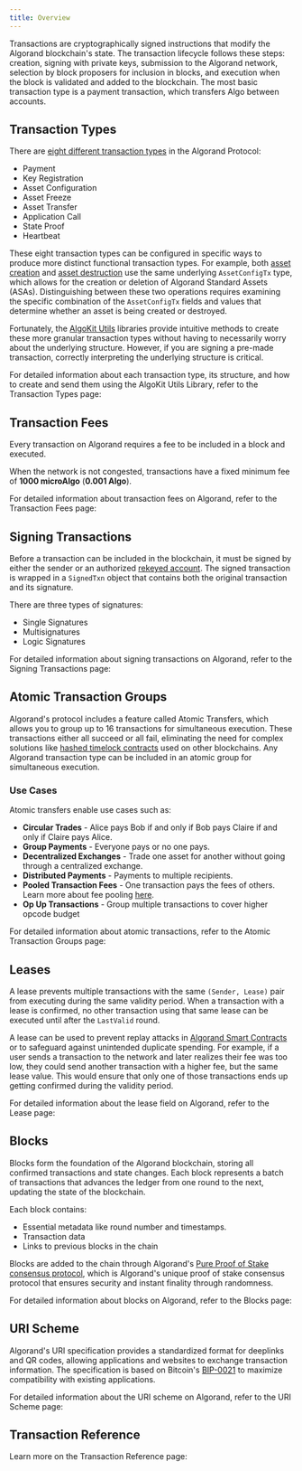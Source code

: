 ```yaml
---
title: Overview
---
```



Transactions are cryptographically signed instructions that modify the Algorand blockchain's state. The transaction lifecycle follows these steps: creation, signing with private keys, submission to the Algorand network, selection by block proposers for inclusion in blocks, and execution when the block is validated and added to the blockchain. The most basic transaction type is a payment transaction, which transfers Algo between accounts.

## Transaction Types

There are [eight different transaction types](https://github.com/algorand/go-algorand/blob/master/protocol/txntype.go) in the Algorand Protocol:

- Payment
- Key Registration
- Asset Configuration
- Asset Freeze
- Asset Transfer
- Application Call
- State Proof
- Heartbeat

These eight transaction types can be configured in specific ways to produce more distinct functional transaction types. For example, both [asset creation](/concepts/transactions/types#create-an-asset) and [asset destruction](/concepts/transactions/types#destroy-an-asset) use the same underlying `AssetConfigTx` type, which allows for the creation or deletion of Algorand Standard Assets (ASAs). Distinguishing between these two operations requires examining the specific combination of the `AssetConfigTx` fields and values that determine whether an asset is being created or destroyed.

Fortunately, the [AlgoKit Utils](/algokit/algokit-intro#algokit-utils) libraries provide intuitive methods to create these more granular transaction types without having to necessarily worry about the underlying structure. However, if you are signing a pre-made transaction, correctly interpreting the underlying structure is critical.

For detailed information about each transaction type, its structure, and how to create and send them using the AlgoKit Utils Library, refer to the Transaction Types page:

<LinkCard
  title='Transaction Types'
  href='/concepts/transactions/types'
  description='Detailed information about transaction types'
/>

## Transaction Fees

Every transaction on Algorand requires a fee to be included in a block and executed.

When the network is not congested, transactions have a fixed minimum fee of **1000 microAlgo** (**0.001 Algo**).

For detailed information about transaction fees on Algorand, refer to the Transaction Fees page:

<LinkCard
  title='Transaction Fees'
  href='/concepts/transactions/fees'
  description='Detailed information about transaction fees'
/>

## Signing Transactions

Before a transaction can be included in the blockchain, it must be signed by either the sender or an authorized [rekeyed account](/concepts/accounts/rekeying). The signed transaction is wrapped in a `SignedTxn` object that contains both the original transaction and its signature.

There are three types of signatures:

- Single Signatures
- Multisignatures
- Logic Signatures

For detailed information about signing transactions on Algorand, refer to the Signing Transactions page:

<LinkCard
  title='Signing Transactions'
  href='/concepts/transactions/signing'
  description='Detailed information about signing transactions'
/>

## Atomic Transaction Groups

Algorand's protocol includes a feature called Atomic Transfers, which allows you to group up to 16 transactions for simultaneous execution. These transactions either all succeed or all fail, eliminating the need for complex solutions like [hashed timelock contracts](https://bitcoinwiki.org/wiki/hashed-timelock-contracts) used on other blockchains. Any Algorand transaction type can be included in an atomic group for simultaneous execution.

### Use Cases

Atomic transfers enable use cases such as:

- **Circular Trades** - Alice pays Bob if and only if Bob pays Claire if and only if Claire pays Alice.
- **Group Payments** - Everyone pays or no one pays.
- **Decentralized Exchanges** - Trade one asset for another without going through a centralized exchange.
- **Distributed Payments** - Payments to multiple recipients.
- **Pooled Transaction Fees** - One transaction pays the fees of others. Learn more about fee pooling [here](/concepts/transactions/fees#pooled-transaction-fees).
- **Op Up Transactions** - Group multiple transactions to cover higher opcode budget

For detailed information about atomic transactions, refer to the Atomic Transaction Groups page:

<LinkCard
  title='Atomic Transaction Groups'
  href='/concepts/transactions/atomic-txn-groups'
  description='Detailed information about atomic transaction groups'
/>

## Leases

A lease prevents multiple transactions with the same `(Sender, Lease)` pair from executing during the same validity period. When a transaction with a lease is confirmed, no other transaction using that same lease can be executed until after the `LastValid` round.

A lease can be used to prevent replay attacks in [Algorand Smart Contracts](/concepts/smart-contracts/overview) or to safeguard against unintended duplicate spending. For example, if a user sends a transaction to the network and later realizes their fee was too low, they could send another transaction with a higher fee, but the same lease value. This would ensure that only one of those transactions ends up getting confirmed during the validity period.

For detailed information about the lease field on Algorand, refer to the Lease page:

<LinkCard
  title='Lease'
  href='/concepts/transactions/leases'
  description='Detailed information about the lease field'
/>

## Blocks

Blocks form the foundation of the Algorand blockchain, storing all confirmed transactions and state changes. Each block represents a batch of transactions that advances the ledger from one round to the next, updating the state of the blockchain.

Each block contains:

- Essential metadata like round number and timestamps.
- Transaction data
- Links to previous blocks in the chain

Blocks are added to the chain through Algorand's [Pure Proof of Stake consensus protocol](/concepts/protocol/overview#the-algorand-consensus-protocol), which is Algorand's unique proof of stake consensus protocol that ensures security and instant finality through randomness.

For detailed information about blocks on Algorand, refer to the Blocks page:

<LinkCard
  title='Blocks'
  href='/concepts/transactions/blocks'
  description='Detailed information about blocks'
/>

## URI Scheme

Algorand's URI specification provides a standardized format for deeplinks and QR codes, allowing applications and websites to exchange transaction information. The specification is based on Bitcoin's [BIP-0021](https://github.com/bitcoin/bips/blob/master/bip-0021.mediawiki) to maximize compatibility with existing applications.

For detailed information about the URI scheme on Algorand, refer to the URI Scheme page:

<LinkCard
  title='URI Scheme'
  href='/concepts/transactions/uri-scheme'
  description='Detailed information about the URI scheme'
/>

## Transaction Reference

Learn more on the Transaction Reference page:

<LinkCard
  title='Transaction Reference'
  href='/concepts/transactions/reference'
  description='Detailed information about the transaction reference'
/>
